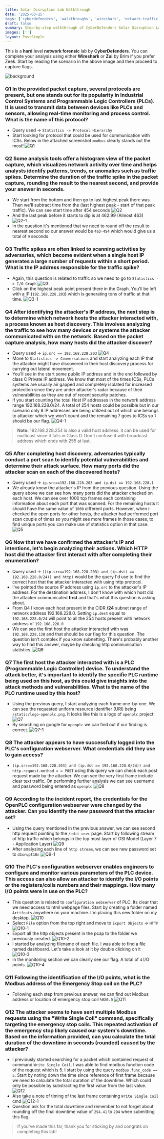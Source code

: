 ```yaml
---
title: Solar Disruption Lab Walkthrough
date: '2025-03-15'
tags: ['cyberdefenders', 'walkthroughs', 'wireshark', 'network-traffic-analysis']
draft: false
summary: Step-by-step walkthrough of CyberDefenders Solar Disruption Lab
images: ['']
layout: PostSimple
---
```


This is a **hard** level **network forensic** lab by **CyberDefenders**. You can complete your analysis using either **Wireshark** or **Zui** by Brim if you prefer Zeek. Start by reading the scenario in the above image and then proceed to capture flags.

![background](/static/images/SolarDisruption/background.png)

### Q1 In the provided packet capture, several protocols are present, but one stands out for its popularity in Industrial Control Systems and Programmable Logic Controllers (PLCs). It is used to transmit data between devices like PLCs and sensors, allowing real-time monitoring and process control. What is the name of this protocol?

- Query used -> `Statistics -> Protocol Hierarchy`
- Start looking for protocol that could be used for communication with ICSs. Below in the attached screenshot `modbus` clearly stands out the most! ![Q1](/static/images/SolarDisruption/Q1.png)

### Q2 Some analysis tools offer a histogram view of the packet capture, which visualizes network activity over time and helps analysts identify patterns, trends, or anomalies such as traffic spikes. Determine the duration of the traffic spike in the packet capture, rounding the result to the nearest second, and provide your answer in seconds.

- We start from the bottom and then go to last highest peak there was. Then we'll subtract time from the (last highest peak - start of that peak traffic). We can see start time after 454 seconds ![Q2](/static/images/SolarDisruption/Q2.png)
- And the last peak before it starts to dip is at 462.99 (Almost 463) ![Q2-1](/static/images/SolarDisruption/Q2-1.png)
- In the question it's mentioned that we need to round off the result to nearest second so our answer would be `463-454` which would give us a total of `9` seconds

### Q3 Traffic spikes are often linked to scanning activities by adversaries, which become evident when a single host IP generates a large number of requests within a short period. What is the IP address responsible for the traffic spike?

- Again, this question is related to traffic so we need to go to `Statistics -> I/O Graph` ![Q3](/static/images/SolarDisruption/Q3.png)
- Click on the highest peak point present there in the Graph. You'll be left with a IP (`192.168.228.203`) which is generating tons of traffic at that time. ![Q3-1](/static/images/SolarDisruption/Q3-1.png)

### Q4 After identifying the attacker's IP address, the next step is to determine which network hosts the attacker interacted with, a process known as host discovery. This involves analyzing the traffic to see how many devices or systems the attacker communicated with on the network. Based on the packet capture analysis, how many hosts did the attacker discover?

- Query used -> `ip.src == 192.168.228.203` ![Q4](/static/images/SolarDisruption/Q4.png)
- Move to `Statistics -> Conversations` and start analyzing each IP that the attacker might have discovered in their host discovery process for carrying out lateral movement.
- You'll see in the start some public IP address and in the end followed by class C Private IP address. We know that most of the times ICSs, PLCs systems are usually air gapped and completely isolated for increased protection since they are under attacker's radar because of their vulnerabilities as they are out of recent security patches.
- If you start counting the total Host IP addresses in the network address range 192.168.228.0/24. A total of 254 hosts could be possible but in our scenario only 8 IP addresses are being utilized out of which one belongs to attacker which we won't count and the remaining 7 goes to ICSs so `7` should be our flag. ![Q4-1](/static/images/SolarDisruption/Q4-1.png)

> **Note:** 192.168.228.254 is also a valid host address. it can be used for multicast since it falls in Class D. Don't confuse it with broadcast address which ends with 255 at last.

### Q5 After completing host discovery, adversaries typically conduct a port scan to identify potential vulnerabilities and determine their attack surface. How many ports did the attacker scan on each of the discovered hosts?

- Query used -> `ip.src==192.168.228.203 and ip.dst == 192.168.228.1`
- We already know the attacker's IP from the previous question. Using the query above we can see how many ports did the attacker checked on each host. We can see over 1000 tcp frames each containing information about each port that was scanned. For the remaining hosts it should have the same value of `1000` different ports. However, when i checked the open ports for other hosts, the attacker had performed port scan couple of times so you might see more frames in those cases, to find unique ports you can make use of statistics option in that case. ![Q5](/static/images/SolarDisruption/Q5.png)

### Q6 Now that we have confirmed the attacker's IP and intentions, let's begin analyzing their actions. Which HTTP host did the attacker first interact with after completing their enumeration?

- Query used -> `((ip.src==192.168.228.203) and (ip.dst) == 192.168.228.0/24)) and http)` would be the query I'd use to find the correct host that the attacker interacted with using http protocol.
- I've pointed the source IP address using `ip.src` to the attacker's IP address. For the destination address, I don't know with which host did the attacker communicated **first** and that's what this question is asking about.
- From Q4 I know each host present in the CIDR **/24** subnet range of network address 192.168.228.0. Setting `ip.dest` equal to `192.168.228.0/24` will point to all the 254 hosts present with network address of `192.168.228.0`
- We can see the first host the attacker interacted with was `192.168.228.138` and that should be our flag for this question. The question isn't complex if you know subnetting. There's probably another way to find this answer, maybe by checking http communication statistics. ![Q6](/static/images/SolarDisruption/Q6.png)

### Q7 The first host the attacker interacted with is a PLC (Programmable Logic Controller) device. To understand the attack better, it's important to identify the specific PLC runtime being used on this host, as this could give insights into the attack methods and vulnerabilities. What is the name of the PLC runtime used by this host?

- Using the previous query, I start analyzing each frame one-by-one. We can see the requested uniform resource identifier (URI) being `/static/logo-openplc.png`. It looks like this is a logo of `openplc` project ![Q7](/static/images/SolarDisruption/Q7.png)
- By searching on google for `openplc` we can find out if our finding is correct. ![Q7-1](/static/images/SolarDisruption/Q7-1.png)

### Q8 The attacker appears to have successfully logged into the PLC's configuration webserver. What credentials did they use to gain access?

- `(ip.src==192.168.228.203) and (ip.dst == 192.168.228.0/24)) and http.request.method = = POST` using this query we can check each post request made by the attacker. We can see the very first frame include clear text traffic. On performing further analysis we can see username and password being entered as `openplc` ![Q8](/static/images/SolarDisruption/Q8.png)

### Q9 According to the incident report, the credentials for the OpenPLC configuration webserver were changed by the attacker. Can you identify the new password that the attacker set?

- Using the query mentioned in the previous answer, we can see second http request pointing to the `/edit-user` page. Start by following stream of http traffic which belongs in the top most layer of OSI Model (Layer 7 - Application Layer) ![Q9](/static/images/SolarDisruption/Q9.png)
- After analyzing each line of `http stream`, we can see new password set to `d1srupt10n` ![Q9-1](/static/images/SolarDisruption/Q9-1.png)

### Q10 The PLC's configuration webserver enables engineers to configure and monitor various parameters of the PLC device. This access can also allow an attacker to identify the I/O points or the registers/coils numbers and their mappings. How many I/O points were in use on the PLC?

- This question is related to `configuration webserver` of PLC. Its clear that we need access to html webpage files. Start by creating a folder named `Artifcats` anywhere on your machine. I'm placing this new folder on my desktop. ![Q10](/static/images/SolarDisruption/Q10.png)
- Select `File` option from the top right and move to `Export Objects` -> `HTTP` ![Q10-1](/static/images/SolarDisruption/Q10-1.png)
- Export all the http objects present in the pcap to the folder we previously created. ![Q10-2](/static/images/SolarDisruption/Q10-2.png)
- I started by analyzing filename of each file. I was able to find a file named dashboard. Let's take a look at it by double clicking on it ![Q10-3](/static/images/SolarDisruption/Q10-3.png)
- In the monitoring section we can clearly see our flag. A total of `4` I/O points. ![Q10-4](/static/images/SolarDisruption/Q10-4.png)

### Q11 Following the identification of the I/O points, what is the Modbus address of the Emergency Stop coil on the PLC?

- Following each step from previous answer, we can find out Modbus address or location of emergency stop coil `%0X0.0` ![Q11](/static/images/SolarDisruption/Q11.png)

### Q12 The attacker seems to have sent multiple Modbus requests using the "Write Single Coil" command, specifically targeting the emergency stop coils. This repeated activation of the emergency stop likely caused our system's downtime. Based on the information provided, can you calculate the total duration of the downtime in seconds (rounded) caused by the attacker?

- I previously started searching for a packet which contained request of command `Write Single Coil`. I was able to find modbus function code of the request which is 5. I start by using the query `modbus.func_code == 5`. Start by noting down the time since reference of first frame because we need to calculate the total duration of the downtime. Which could only be possible by substracting the first value from the last value. ![Q12](/static/images/SolarDisruption/Q12.png)
- Also take a note of timing of the last frame containing `Write Single Coil` cmd ![Q12-1](/static/images/SolarDisruption/Q12-1.png)
- Question ask for the total downtime and remember to not forget about rounding off the final downtime value of `294.41` to `294` when submitting this flag.

> If you've made this far, thank you for sticking by and congrats on completing this lab!
